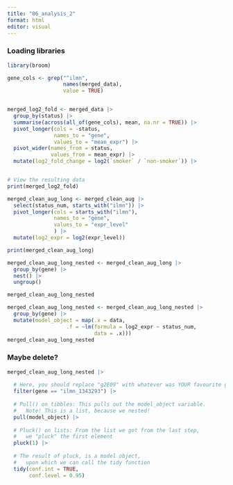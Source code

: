 ```yaml
---
title: "06_analysis_2"
format: html
editor: visual
---
```


### Loading libraries

```r
library(broom)
```

```r
gene_cols <- grep("^ilmn",
                  names(merged_data),
                  value = TRUE)


merged_log2_fold <- merged_data |> 
  group_by(status) |> 
  summarise(across(all_of(gene_cols), mean, na.nr = TRUE)) |> 
  pivot_longer(cols = -status,
               names_to = "gene",
               values_to = "mean_expr") |> 
  pivot_wider(names_from = status, 
              values_from = mean_expr) |> 
  mutate(log2_fold_change = log2(`smoker` / `non-smoker`)) |> 


# View the resulting data
print(merged_log2_fold)

```

```r
merged_clean_aug_long <- merged_clean_aug |> 
  select(status_num, starts_with("ilmn")) |> 
  pivot_longer(cols = starts_with("ilmn"),
               names_to = "gene",
               values_to = "expr_level"
               ) |> 
  mutate(log2_expr = log2(expr_level)) 

print(merged_clean_aug_long)
```

```r
merged_clean_aug_long_nested <- merged_clean_aug_long |> 
  group_by(gene) |> 
  nest() |>  
  ungroup()

merged_clean_aug_long_nested
```

```r
merged_clean_aug_long_nested <- merged_clean_aug_long_nested |> 
  group_by(gene) |> 
  mutate(model_object = map(.x = data,
                   .f = ~lm(formula = log2_expr ~ status_num,
                            data = .x)))
merged_clean_aug_long_nested
```

### Maybe delete? 

```r
merged_clean_aug_long_nested |>
  
  # Here, you should replace "g2E09" with whatever was YOUR favourite gene!
  filter(gene == "ilmn_1343293") |> 
  
  # Pull() on tibbles: This pulls out the model_object variable.
  #   Note! This is a list, because we nested!
  pull(model_object) |> 
  
  # Pluck() on lists: From the list we got from the last step,
  #   we "pluck" the first element
  pluck(1) |>
  
  # The result of pluck, is a model object,
  #   upon which we can call the tidy function
  tidy(conf.int = TRUE,
       conf.level = 0.95)
```

```r

```
